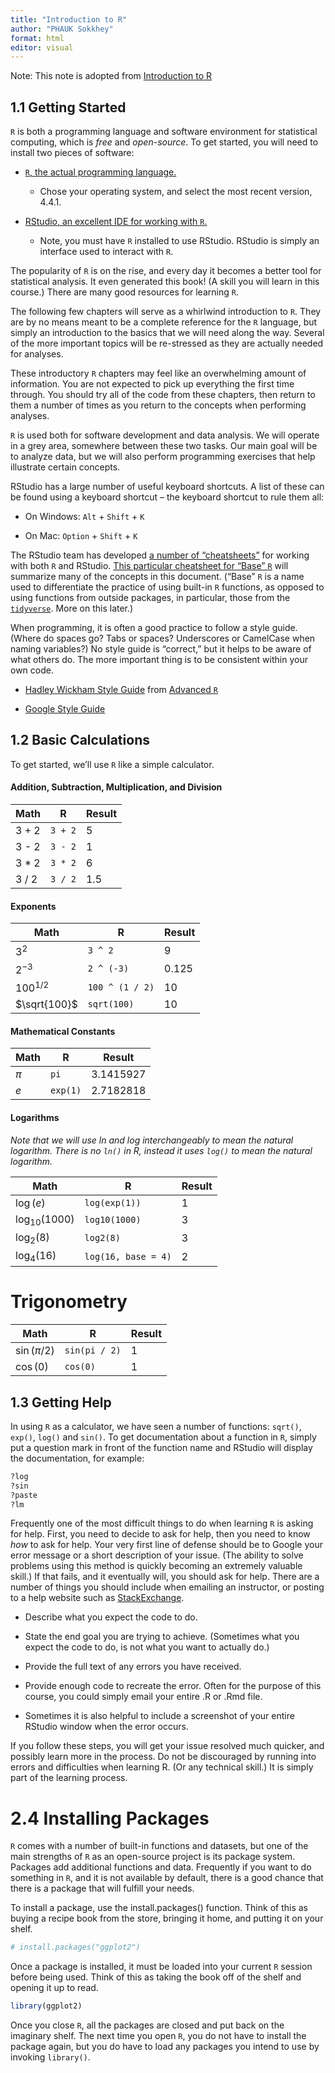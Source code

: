 ---
title: "Introduction to R"
author: "PHAUK Sokkhey"
format: html
editor: visual
---

Note: This note is adopted from [Introduction to R](https://book.stat420.org/introduction-to-r.html)

## 1.1 Getting Started

`R` is both a programming language and software environment for statistical computing, which is *free* and *open-source*. To get started, you will need to install two pieces of software:

-   [`R`, the actual programming language.](http://cran.r-project.org/)

    -   Chose your operating system, and select the most recent version, 4.4.1.

-   [RStudio, an excellent IDE for working with `R`.](http://www.rstudio.com/)

    -   Note, you must have `R` installed to use RStudio. RStudio is simply an interface used to interact with `R`.

The popularity of `R` is on the rise, and every day it becomes a better tool for statistical analysis. It even generated this book! (A skill you will learn in this course.) There are many good resources for learning `R`.

The following few chapters will serve as a whirlwind introduction to `R`. They are by no means meant to be a complete reference for the `R` language, but simply an introduction to the basics that we will need along the way. Several of the more important topics will be re-stressed as they are actually needed for analyses.

These introductory `R` chapters may feel like an overwhelming amount of information. You are not expected to pick up everything the first time through. You should try all of the code from these chapters, then return to them a number of times as you return to the concepts when performing analyses.

`R` is used both for software development and data analysis. We will operate in a grey area, somewhere between these two tasks. Our main goal will be to analyze data, but we will also perform programming exercises that help illustrate certain concepts.

RStudio has a large number of useful keyboard shortcuts. A list of these can be found using a keyboard shortcut -- the keyboard shortcut to rule them all:

-   On Windows: `Alt` + `Shift` + `K`

-   On Mac: `Option` + `Shift` + `K`

The RStudio team has developed [a number of "cheatsheets"](https://www.rstudio.com/resources/cheatsheets/) for working with both `R` and RStudio. [This particular cheatsheet for "Base" `R`](https://github.com/rstudio/cheatsheets/blob/main/base-r.pdf) will summarize many of the concepts in this document. ("Base" `R` is a name used to differentiate the practice of using built-in `R` functions, as opposed to using functions from outside packages, in particular, those from the [`tidyverse`](https://www.tidyverse.org/). More on this later.)

When programming, it is often a good practice to follow a style guide. (Where do spaces go? Tabs or spaces? Underscores or CamelCase when naming variables?) No style guide is "correct," but it helps to be aware of what others do. The more important thing is to be consistent within your own code.

-   [Hadley Wickham Style Guide](http://adv-r.had.co.nz/Style.html) from [Advanced `R`](http://adv-r.had.co.nz/)

-   [Google Style Guide](https://google.github.io/styleguide/Rguide.xml)

## 1.2 Basic Calculations                                                                                                
To get started, we'll use `R` like a simple calculator.         

#### Addition, Subtraction, Multiplication, and Division                                                                                                                            
| Math   | R     | Result |
|--------|-------|--------|
| 3 + 2  | `3 + 2` | 5      |
| 3 - 2  | `3 - 2` | 1      |
| 3 * 2  | `3 * 2` | 6      |
| 3 / 2  | `3 / 2` | 1.5    |
                                                                
#### Exponents

| Math   | R                | Result |
|--------|------------------|--------|
| $3^2$    | `3 ^ 2`          | 9      |
| $2^{-3}$ | `2 ^ (-3)`       | 0.125  |
| $100^{1/2}$ | `100 ^ (1 / 2)` | 10     |
| $\sqrt{100}$ | `sqrt(100)`    | 10     |

#### Mathematical Constants

| Math   | R          | Result   |
|--------|------------|----------|
| $\pi$ | `pi`        | 3.1415927 |
| $e$   | `exp(1)`    | 2.7182818 |
                                                                
#### Logarithms

*Note that we will use ln and log interchangeably to mean the natural logarithm. There is no `ln()` in R, instead it uses `log()` to mean the natural logarithm.*

| Math          | R                     | Result |
|---------------|-----------------------|--------|
| $\log(e)$   | `log(exp(1))`         | 1      |
| $\log_{10}(1000)$ | `log10(1000)`       | 3      |
| $\log_{2}(8)$  | `log2(8)`           | 3      |
| $\log_{4}(16)$ | `log(16, base = 4)`  | 2      |

# Trigonometry

| Math            | R                | Result |
|-----------------|------------------|--------|
| $\sin(\pi/2)$ | `sin(pi / 2)`     | 1      |
| $\cos(0)$     | `cos(0)`          | 1      |
                                                               
                                                                                                                                       
## 1.3 Getting Help                                                                                                               
In using `R` as a calculator, we have seen a number of functions: `sqrt()`, `exp()`, `log()` and `sin()`. To get documentation about a function in `R`, simply put a question mark in front of the function name and RStudio will display the documentation, for example:                                                         
```{r}
?log
?sin
?paste
?lm
```


Frequently one of the most difficult things to do when learning `R` is asking for help. First, you need to decide to ask for help, then you need to know *how* to ask for help. Your very first line of defense should be to Google your error message or a short description of your issue. (The ability to solve problems using this method is quickly becoming an extremely valuable skill.) If that fails, and it eventually will, you should ask for help. There are a number of things you should include when emailing an instructor, or posting to a help website such as  [StackExchange](http://stats.stackexchange.com/). 

- Describe what you expect the code to do.

- State the end goal you are trying to achieve. (Sometimes what you expect the code to do, is not what you want to actually do.)

- Provide the full text of any errors you have received.

- Provide enough code to recreate the error. Often for the purpose of this course, you could simply email your entire .R or .Rmd file.

- Sometimes it is also helpful to include a screenshot of your entire RStudio window when the error occurs.

If you follow these steps, you will get your issue resolved much quicker, and possibly learn more in the process. Do not be discouraged by running into errors and difficulties when learning R. (Or any technical skill.) It is simply part of the learning process.                                               

# 2.4 Installing Packages

`R` comes with a number of built-in functions and datasets, but one of the main strengths of `R` as an open-source project is its package system. Packages add additional functions and data. Frequently if you want to do something in `R`, and it is not available by default, there is a good chance that there is a package that will fulfill your needs.

To install a package, use the install.packages() function. Think of this as buying a recipe book from the store, bringing it home, and putting it on your shelf.

```{r}
# install.packages("ggplot2")
```

Once a package is installed, it must be loaded into your current `R` session before being used. Think of this as taking the book off of the shelf and opening it up to read.

```{r}
library(ggplot2)
```

Once you close `R`, all the packages are closed and put back on the imaginary shelf. The next time you open `R`, you do not have to install the package again, but you do have to load any packages you intend to use by invoking `library()`.
